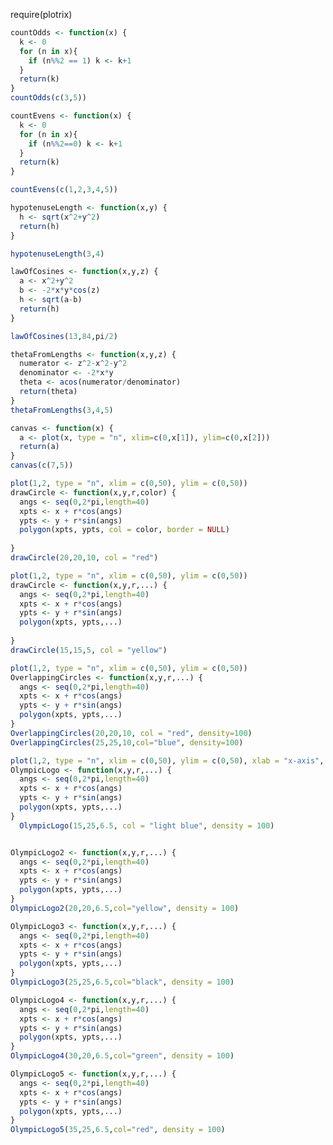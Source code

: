 require(plotrix)

```r
countOdds <- function(x) {
  k <- 0
  for (n in x){
    if (n%%2 == 1) k <- k+1
  }
  return(k)
}
countOdds(c(3,5))
```


```r
countEvens <- function(x) {
  k <- 0
  for (n in x){
    if (n%%2==0) k <- k+1
  }
  return(k)
}

countEvens(c(1,2,3,4,5))
```


```r
hypotenuseLength <- function(x,y) {
  h <- sqrt(x^2+y^2)
  return(h)
}

hypotenuseLength(3,4)
```


```r
lawOfCosines <- function(x,y,z) {
  a <- x^2+y^2
  b <- -2*x*y*cos(z)
  h <- sqrt(a-b)
  return(h)
}

lawOfCosines(13,84,pi/2)
```

``` r
thetaFromLengths <- function(x,y,z) {
  numerator <- z^2-x^2-y^2
  denominator <- -2*x*y
  theta <- acos(numerator/denominator)
  return(theta)
}
thetaFromLengths(3,4,5)
```


```r
canvas <- function(x) {
  a <- plot(x, type = "n", xlim=c(0,x[1]), ylim=c(0,x[2]))
  return(a)
}
canvas(c(7,5))
```





``` r
plot(1,2, type = "n", xlim = c(0,50), ylim = c(0,50))
drawCircle <- function(x,y,r,color) {
  angs <- seq(0,2*pi,length=40)
  xpts <- x + r*cos(angs)
  ypts <- y + r*sin(angs)
  polygon(xpts, ypts, col = color, border = NULL)
  
}
drawCircle(20,20,10, col = "red")
```


``` r
plot(1,2, type = "n", xlim = c(0,50), ylim = c(0,50))
drawCircle <- function(x,y,r,...) {
  angs <- seq(0,2*pi,length=40)
  xpts <- x + r*cos(angs)
  ypts <- y + r*sin(angs)
  polygon(xpts, ypts,...)
     
}
drawCircle(15,15,5, col = "yellow") 
```

``` r
plot(1,2, type = "n", xlim = c(0,50), ylim = c(0,50))
OverlappingCircles <- function(x,y,r,...) {
  angs <- seq(0,2*pi,length=40)
  xpts <- x + r*cos(angs)
  ypts <- y + r*sin(angs)
  polygon(xpts, ypts,...)
}
OverlappingCircles(20,20,10, col = "red", density=100)
OverlappingCircles(25,25,10,col="blue", density=100)
```

```r
plot(1,2, type = "n", xlim = c(0,50), ylim = c(0,50), xlab = "x-axis", ylab = "y-axis")
OlympicLogo <- function(x,y,r,...) {
  angs <- seq(0,2*pi,length=40)
  xpts <- x + r*cos(angs)
  ypts <- y + r*sin(angs)
  polygon(xpts, ypts,...)
}
  OlympicLogo(15,25,6.5, col = "light blue", density = 100) 


OlympicLogo2 <- function(x,y,r,...) {
  angs <- seq(0,2*pi,length=40)
  xpts <- x + r*cos(angs)
  ypts <- y + r*sin(angs)
  polygon(xpts, ypts,...)
}
OlympicLogo2(20,20,6.5,col="yellow", density = 100)

OlympicLogo3 <- function(x,y,r,...) {
  angs <- seq(0,2*pi,length=40)
  xpts <- x + r*cos(angs)
  ypts <- y + r*sin(angs)
  polygon(xpts, ypts,...)
}
OlympicLogo3(25,25,6.5,col="black", density = 100)

OlympicLogo4 <- function(x,y,r,...) {
  angs <- seq(0,2*pi,length=40)
  xpts <- x + r*cos(angs)
  ypts <- y + r*sin(angs)
  polygon(xpts, ypts,...)
}
OlympicLogo4(30,20,6.5,col="green", density = 100)

OlympicLogo5 <- function(x,y,r,...) {
  angs <- seq(0,2*pi,length=40)
  xpts <- x + r*cos(angs)
  ypts <- y + r*sin(angs)
  polygon(xpts, ypts,...)
}
OlympicLogo5(35,25,6.5,col="red", density = 100)
```